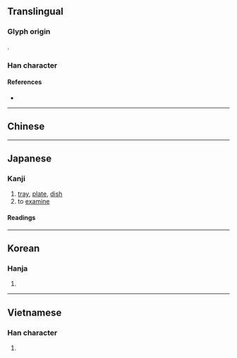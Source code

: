 {{also|盘}}
{{character info/new}}
==Translingual==

===Glyph origin===
{{Han etym}}
{{Han compound|般|木|t2=wood|c1=p|c2=s|ls=psc}}.

===Han character===
{{Han char|rn=75|rad=木|as=10|sn=14|four=27904|canj=HED,XHED|ids=⿱般木}}

====References====
* {{Han ref|kx=0545.200|dkj=15303|dj=0933.090|hdz=21265.080|uh=69C3|ud=27075|bh=BA6E|bd=47726}}

----

==Chinese==
{{zh-see|盤|v}}

----

==Japanese==

===Kanji===
{{ja-kanji|grade=|rs=木10}}

# [[tray]], [[plate]], [[dish]]
# to [[examine]]

====Readings====
{{ja-readings
|goon=ばん
|kanon=はん
|kun=たらい-
}}

----

==Korean==

===Hanja===
{{ko-hanja|hangeul=반|eumhun=|rv=ban|mr=pan|y=pan}}

# {{defn|lang=ko|sort=木10}}

----

==Vietnamese==

===Han character===
{{vi-readings|rs=木10|hanviet=bàn}}

# {{defn|lang=vi|sort=木10}}

{{cln|vi|Han tu}}